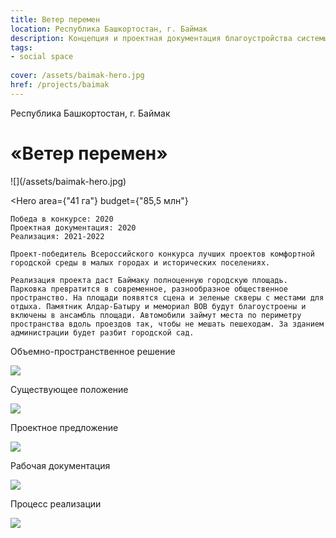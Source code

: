```yaml
---
title: Ветер перемен
location: Республика Башкортостан, г. Баймак
description: Концепция и проектная документация благоустройства системы общественных пространств
tags:
- social space
    
cover: /assets/baimak-hero.jpg
href: /projects/baimak
---
```


Республика Башкортостан, г. Баймак

# «Ветер перемен»

<Wide>
    ![](/assets/baimak-hero.jpg)
</Wide>

<Hero
    area={"41 га"}
    budget={"85,5 млн"}
>
    Победа в конкурсе: 2020  
    Проектная документация: 2020  
    Реализация: 2021-2022  

    Проект-победитель Всероссийского конкурса лучших проектов комфортной городской среды в малых городах и исторических поселениях.

    Реализация проекта даст Баймаку полноценную горо­дскую площадь. Парковка превратится в современное, разнообразное общественное пространство. На пло­щади появятся сцена и зеленые скверы с местами для отдыха. Памятник Алдар-Батыру и мемориал ВОВ будут благоустроены и включены в ансамбль площади. Авто­мобили займут места по периметру пространства вдоль проездов так, чтобы не мешать пешеходам. За зданием администрации будет разбит городской сад.
</Hero>

Объемно-пространственное решение

![](/assets/baimak-00.jpg)

Существующее положение

![](/assets/baimak-01.jpg)

Проектное предложение

![](/assets/baimak-02.jpg)

Рабочая документация

![](/assets/baimak-03.jpg)

Процесс реализации

![](/assets/baimak-04.jpg)

